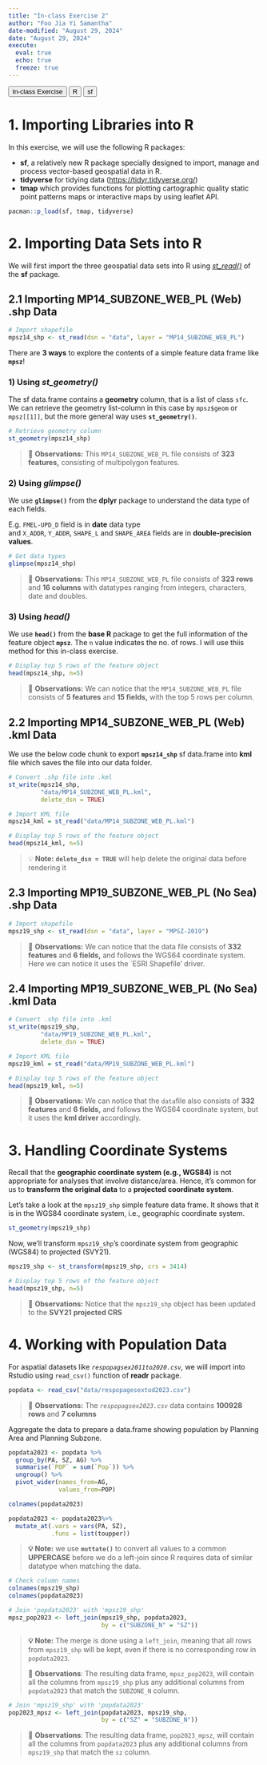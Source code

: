 ```yaml
---
title: "In-class Exercise 2"
author: "Foo Jia Yi Samantha"
date-modified: "August 29, 2024"
date: "August 29, 2024"
execute: 
  eval: true
  echo: true
  freeze: true
---
```


```{=html}
<button>In-class Exercise</button> <button>R</button> <button>sf</button>
```
# 1. Importing Libraries into R

In this exercise, we will use the following R packages:

-   **sf**, a relatively new R package specially designed to import, manage and process vector-based geospatial data in R.
-   **tidyverse** for tidying data (<https://tidyr.tidyverse.org/>)
-   **tmap** which provides functions for plotting cartographic quality static point patterns maps or interactive maps by using leaflet API.

```r
pacman::p_load(sf, tmap, tidyverse)
```

# 2. Importing Data Sets into R

We will first import the three geospatial data sets into R using [*st_read()*](https://r-spatial.github.io/sf/reference/st_read.html) of the **sf** package.

## 2.1 I**mporting** MP14_SUBZONE_WEB_PL (Web) **.shp Data**

```r
# Import shapefile
mpsz14_shp <- st_read(dsn = "data", layer = "MP14_SUBZONE_WEB_PL")
```

There are **3 ways** to explore the contents of a simple feature data frame like **`mpsz`**!

### 1) Using *st_geometry()*

The sf data.frame contains a **geometry** column, that is a list of class `sfc`. We can retrieve the geometry list-column in this case by `mpsz$geom` or `mpsz[[1]]`, but the more general way uses **`st_geometry()`**.

```r
# Retrieve geometry column 
st_geometry(mpsz14_shp)
```

> 🔎 **Observations:** This `MP14_SUBZONE_WEB_PL` file consists of **323 features,** consisting of multipolygon features.

### 2) Using *glimpse()*

We use **`glimpse()`** from the **dplyr** package to understand the data type of each fields.

E.g. `FMEL-UPD_D` field is in **date** data type and `X_ADDR`, `Y_ADDR`, `SHAPE_L` and `SHAPE_AREA` fields are in **double-precision values**.

```r
# Get data types 
glimpse(mpsz14_shp)
```

> 🔎 **Observations:** This `MP14_SUBZONE_WEB_PL` file consists of **323 rows** and **16 columns** with datatypes ranging from integers, characters, date and doubles.

### 3) Using *head()*

We use **`head()`** from the **base R** package to get the full information of the feature object **`mpsz`**. The `n` value indicates the no. of rows. I will use thiis method for this in-class exercise.

```r
# Display top 5 rows of the feature object 
head(mpsz14_shp, n=5)  
```

> 🔎 **Observations:** We can notice that the `MP14_SUBZONE_WEB_PL` file consists of **5 features** and **15 fields,** with the top 5 rows per column.

## 2.2 I**mporting** MP14_SUBZONE_WEB_PL (Web) **.kml Data** 

We use the below code chunk to export **`mpsz14_shp`** sf data.frame into **kml** file which saves the file into our data folder.

```r
# Convert .shp file into .kml
st_write(mpsz14_shp, 
         "data/MP14_SUBZONE_WEB_PL.kml",
         delete_dsn = TRUE)

# Import KML file
mpsz14_kml = st_read("data/MP14_SUBZONE_WEB_PL.kml")

# Display top 5 rows of the feature object 
head(mpsz14_kml, n=5)  
```

> 💡 **Note:** **`delete_dsn = TRUE`** will help delete the original data before rendering it

## 2.3 Importing MP19_SUBZONE_WEB_PL (No Sea) .shp Data

```r
# Import shapefile
mpsz19_shp <- st_read(dsn = "data", layer = "MPSZ-2019")
```

> 🔎 **Observations:** We can notice that the data file consists of **332 features** and **6 fields,** and follows the WGS64 coordinate system. Here we can notice it uses the \`ESRI Shapefile' driver.

## 2.4 Importing MP19_SUBZONE_WEB_PL (No Sea) .kml Data

```r
# Convert .shp file into .kml
st_write(mpsz19_shp, 
         "data/MP19_SUBZONE_WEB_PL.kml",
         delete_dsn = TRUE)

# Import KML file
mpsz19_kml = st_read("data/MP19_SUBZONE_WEB_PL.kml")

# Display top 5 rows of the feature object 
head(mpsz19_kml, n=5)  
```

> 🔎 **Observations:** We can notice that the `data`file also consists of **332 features** and **6 fields,** and follows the WGS64 coordinate system, but it uses the **kml driver** accordingly.

# 3. Handling Coordinate Systems

Recall that the **geographic coordinate system (e.g., WGS84)** is not appropriate for analyses that involve distance/area. Hence, it's common for us to **transform the original data** to a **projected coordinate system**.

Let's take a look at the `mpsz19_shp` simple feature data frame. It shows that it is in the WGS84 coordinate system, i.e., geographic coordinate system.

```r
st_geometry(mpsz19_shp)
```

Now, we'll transform `mpsz19_shp`'s coordinate system from geographic (WGS84) to projected (SVY21).

```r
mpsz19_shp <- st_transform(mpsz19_shp, crs = 3414)

# Display top 5 rows of the feature object 
head(mpsz19_shp, n=5)  
```

> 🔎 **Observations:** Notice that the `mpsz19_shp` object has been updated to the **SVY21** **projected CRS**

# 4. Working with Population Data

For aspatial datasets like *`respopagsex2011to2020.csv`,* we will import into Rstudio using `read_csv()` function of **readr** package.

```r
popdata <- read_csv("data/respopagesextod2023.csv")
```

> 🔎 **Observations:** The *`respopagsex2023.csv`* data contains **100928 rows** and **7 columns**

Aggregate the data to prepare a data.frame showing population by Planning Area and Planning Subzone.

```r
popdata2023 <- popdata %>%
  group_by(PA, SZ, AG) %>%
  summarise(`POP` = sum(`Pop`)) %>%
  ungroup() %>%
  pivot_wider(names_from=AG,
              values_from=POP)

colnames(popdata2023)
```

```r
popdata2023 <- popdata2023%>%
  mutate_at(.vars = vars(PA, SZ),
            .funs = list(toupper))
```

> **💡 Note:** we use **`muttate()`** to convert all values to a common **UPPERCASE** before we do a left-join since R requires data of similar datatype when matching the data.

```r
# Check column names
colnames(mpsz19_shp)
colnames(popdata2023)

```

```r
# Join 'popdata2023' with 'mpsz19_shp'
mpsz_pop2023 <- left_join(mpsz19_shp, popdata2023,
                          by = c("SUBZONE_N" = "SZ"))
```

> **💡 Note:** The merge is done using a `left_join`, meaning that all rows from `mpsz19_shp` will be kept, even if there is no corresponding row in `popdata2023`.
>
> 🔎 **Observations**: The resulting data frame, `mpsz_pop2023`, will contain all the columns from `mpsz19_shp` plus any additional columns from `popdata2023` that match the `SUBZONE_N` column.

```r
# Join 'mpsz19_shp' with 'popdata2023'
pop2023_mpsz <- left_join(popdata2023, mpsz19_shp,
                          by = c("SZ" = "SUBZONE_N"))
```

> 🔎 **Observations**: The resulting data frame, `pop2023_mpsz`, will contain all the columns from `popdata2023` plus any additional columns from `mpsz19_shp` that match the `sz` column.
